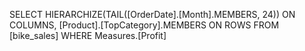 SELECT
	HIERARCHIZE(TAIL([OrderDate].[Month].MEMBERS, 24)) ON COLUMNS,
	[Product].[TopCategory].MEMBERS ON ROWS
FROM [bike_sales]
WHERE Measures.[Profit]
